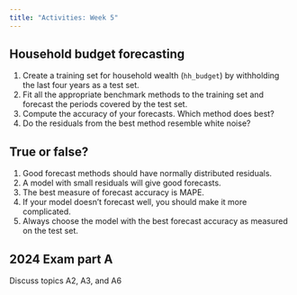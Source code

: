 ```yaml
---
title: "Activities: Week 5"
---
```



## Household budget forecasting

1. Create a training set for household wealth (`hh_budget`) by withholding the last four years as a test set.
2. Fit all the appropriate benchmark methods to the training set and forecast the periods covered by the test set.
3. Compute the accuracy of your forecasts. Which method does best?
4. Do the residuals from the best method resemble white noise?

<!-- This is a fairly straightforward exercise, giving students some practice in the steps to follow when comparing forecasting methods. The drift method is better for every country and on average. In all cases the residuals from the drift model resemble white noise.

```r
train <- hh_budget |>
  filter(Year <= max(Year) - 4)
fit <- train |>
  model(
    naive = NAIVE(Wealth),
    drift = RW(Wealth ~ drift()),
    mean = MEAN(Wealth)
  )
fc <- fit |> forecast(h = 4)
fc |>
  accuracy(hh_budget) |>
  arrange(Country, MASE)
fc |>
  accuracy(hh_budget) |>
  group_by(.model) |>
  summarise(MASE = mean(MASE)) |>
  ungroup() |>
  arrange(MASE)
fit |>
  filter(Country == "Australia") |>
  select(drift) |>
  gg_tsresiduals()
fit |>
  filter(Country == "Canada") |>
  select(drift) |>
  gg_tsresiduals()
fit |>
  filter(Country == "Japan") |>
  select(drift) |>
  gg_tsresiduals()
fit |>
  filter(Country == "USA") |>
  select(drift) |>
  gg_tsresiduals()
``` -->

## True or false?

1. Good forecast methods should have normally distributed residuals.
2. A model with small residuals will give good forecasts.
3. The best measure of forecast accuracy is MAPE.
4. If your model doesn’t forecast well, you should make it more complicated.
5. Always choose the model with the best forecast accuracy as measured on the test set.


<!-- > Are the following statements true or false? Explain your answer.
>
>   a. Good forecast methods should have normally distributed residuals.

- False.
- Although many good forecasting methods produce normally distributed residuals this is not required to produce good forecasts.
- When the residuals are not normally distributed, the calculation of prediction intervals becomes more difficult.

>   b. A model with small residuals will give good forecasts.

- False.
- It is possible to produce a model with small residuals by making a highly complicated (overfitted) model that fits the data extremely well.
- This highly complicated model will often perform very poorly when forecasting new data.

>   c. The best measure of forecast accuracy is MAPE.

- False.
- There is no single best measure of accuracy - often you would want to see a collection of accuracy measures as they can reveal different things about your residuals. MAPE in particular has some substantial disadvantages - extreme values can result when $y_t$ is close to zero, and it assumes that the unit being measured has a meaningful zero.

>   d. If your model doesn’t forecast well, you should make it more complicated.

- False.
- There are many reasons why a model may not forecast well, and making the model more complicated can make the forecasts worse.
- The model specified should capture structures that are evident in the data. Although adding terms that are unrelated to the structures found in the data will improve the model's residuals, the forecasting performance of the model will not improve.
- Adding missing features relevant to the data (such as including a seasonal pattern that exists in the data) should improve forecast performance.

>   e. Always choose the model with the best forecast accuracy as measured on the test set.

- False.
- For a start, the test set may be too small to draw any conclusions. Also, there are many measures of forecast accuracy, and they may suggest different models. The appropriate model is the one which is best suited to the forecasting task. For instance, you may be interested in choosing a model which forecasts well for predictions exactly one year ahead. In this case, using cross-validated accuracy could be a more useful approach to evaluating accuracy. -->


## 2024 Exam part A

Discuss topics A2, A3, and A6

<!-- 
2.  *The Ljung-Box test is useful for selecting a good forecasting model.*

    - The Ljung-Box test is used to test whether the residuals from a model are white noise.
    - It should not be used to select a forecasting model.
    - If the residuals are not white noise, then the model is not capturing all the information in the data, and can potentially be improved.
    - A model that has been over-fitted may pass a Ljung-Box test, but be a poor forecasting model.
    - It may not be possible to find a model that passes the Ljung-Box test, especially with a long time series. But the forecasts from a model that fails the Ljung-Box test may still be good.

3.  *The MAPE is better than the RMSE for measuring forecast accuracy because it is easier to explain.*

    - The MAPE is a percentage, so it is easier to interpret than the RMSE.
    - However, the MAPE may not make sense for the data, especially if the data contains zeros, small values, or negative values, or if the zero point is arbitrary.
    - The RMSE is scale-dependent so can't be used to compare forecasts across different data sets, whereas the MAPE is scale-independent.
    - The RMSE is optimized by the mean, so finding a model that minimizes the RMSE will give the best point forecasts.
    - The MAPE is not optimal for any meaningful characteristic of the forecasts.

8.  *STL is not useful for forecasting because it only provides a decomposition of the data.*

    - STL is a decomposition method that separates a time series into trend, seasonal, and remainder components.
    - STL, on its own, is not a forecasting method.
    - However, STL is useful for forecasting because the decomposition can help us understand the data better.
    - STL can be coupled with a forecasting method applied to the seasonally adjusted data.
    - In this case, the seasonal component is usually forecast using the seasonal naive method, and then the seasonal component forecasts and seasonally adjusted forecasts can be added to obtain forecasts of the original data.

 -->